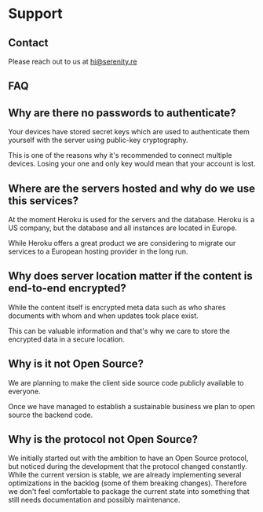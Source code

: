 # Support

## Contact

Please reach out to us at <a href="mailto:hi@serenity.re">hi@serenity.re</a>

## FAQ

## Why are there no passwords to authenticate?

Your devices have stored secret keys which are used to authenticate them yourself with the server using public-key cryptography.

This is one of the reasons why it's recommended to connect multiple devices. Losing your one and only key would mean that your account is lost.

## Where are the servers hosted and why do we use this services?

At the moment Heroku is used for the servers and the database. Heroku is a US company, but the database and all instances are located in Europe.

While Heroku offers a great product we are considering to migrate our services to a European hosting provider in the long run.

## Why does server location matter if the content is end-to-end encrypted?

While the content itself is encrypted meta data such as who shares documents with whom and when updates took place exist.

This can be valuable information and that's why we care to store the encrypted data in a secure location.

## Why is it not Open Source?

We are planning to make the client side source code publicly available to everyone.

Once we have managed to establish a sustainable business we plan to open source the backend code.

## Why is the protocol not Open Source?

We initially started out with the ambition to have an Open Source protocol, but noticed during the development that the protocol changed constantly. While the current version is stable, we are already implementing several optimizations in the backlog (some of them breaking changes). Therefore we don't feel comfortable to package the current state into something that still needs documentation and possibly maintenance.
